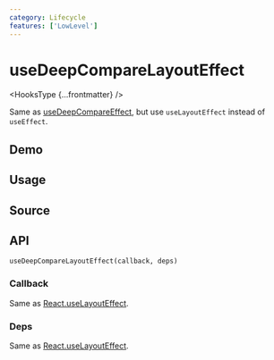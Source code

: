 ```yaml
---
category: Lifecycle
features: ['LowLevel']
---
```


# useDeepCompareLayoutEffect


<HooksType {...frontmatter} />

Same as [useDeepCompareEffect](/reference/use-deep-compare-effect), but use `useLayoutEffect` instead of `useEffect`.

## Demo


<App />

## Usage



## Source


<Source />

## API

```tsx
useDeepCompareLayoutEffect(callback, deps)
```

### Callback

Same as [React.useLayoutEffect](https://react.dev/reference/react/useLayoutEffect).

### Deps

Same as [React.useLayoutEffect](https://react.dev/reference/react/useLayoutEffect).
